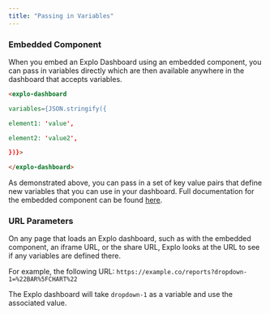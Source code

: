 ```yaml
---
title: "Passing in Variables"
---
```


### Embedded Component

When you embed an Explo Dashboard using an embedded component, you can pass in variables directly which are then available anywhere in the dashboard that accepts variables.

```html
<explo-dashboard

variables={JSON.stringify({

element1: 'value',

element2: 'value2',

})}>

</explo-dashboard>
```

As demonstrated above, you can pass in a set of key value pairs that define new variables that you can use in your dashboard. Full documentation for the embedded component can be found [here](/embedding-documentation/option-1-web-component/step-2-embed-the-web-component).

### URL Parameters

On any page that loads an Explo dashboard, such as with the embedded component, an iframe URL, or the share URL, Explo looks at the URL to see if any variables are defined there.

For example, the following URL: `https://example.co/reports?dropdown-1=%22BAR%5FCHART%22`

The Explo dashboard will take `dropdown-1` as a variable and use the associated value.
